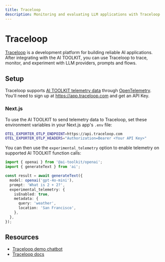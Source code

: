 ```yaml
---
title: Traceloop
description: Monitoring and evaluating LLM applications with Traceloop
---
```


# Traceloop

[Traceloop](https://www.traceloop.com/) is a development platform for building reliable AI applications.
After integrating with the AI TOOLKIT, you can use Traceloop to trace, monitor, and experiment with LLM providers, prompts and flows.

## Setup

Traceloop supports [AI TOOLKIT telemetry data](/docs/ai-toolkit-core/telemetry) through [OpenTelemetry](https://opentelemetry.io/docs/).
You'll need to sign up at https://app.traceloop.com and get an API Key.

### Next.js

To use the AI TOOLKIT to send telemetry data to Traceloop, set these environment variables in your Next.js app's `.env` file:

```bash
OTEL_EXPORTER_OTLP_ENDPOINT=https://api.traceloop.com
OTEL_EXPORTER_OTLP_HEADERS="Authorization=Bearer <Your API Key>"
```

You can then use the `experimental_telemetry` option to enable telemetry on supported AI TOOLKIT function calls:

```typescript highlight="7-13"
import { openai } from '@ai-toolkit/openai';
import { generateText } from 'ai';

const result = await generateText({
  model: openai('gpt-4o-mini'),
  prompt: 'What is 2 + 2?',
  experimental_telemetry: {
    isEnabled: true,
    metadata: {
      query: 'weather',
      location: 'San Francisco',
    },
  },
});
```

## Resources

- [Traceloop demo chatbot](https://www.traceloop.com/docs/demo)
- [Traceloop docs](https://www.traceloop.com/docs)

